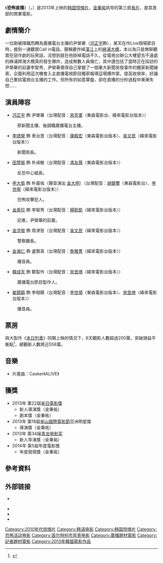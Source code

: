 {{noteTA
|G1=Movie
|G2=Show
|T=zh-cn:恐怖直播;zh-hk:死亡「動」新聞;zh-tw:恐怖攻擊直播
|1=zh-cn:恐怖直播;zh-hk:死亡「動」新聞;zh-tw:恐怖攻擊直播
}}
{{Infobox film
| name           = 恐怖直播
| original_name  = {{lang|ko|더 테러 라이브}}
| image          = The Terror, LIVE poster.jpg
| director       = [[金秉祐|金秉祐]]
| producer       = 李春连 <br/>全旅景
| writer         = 金秉祐
| starring       = {{ubl|[[河正宇|河正宇]]|[[李璟榮|李璟榮]]|[[全慧珍|全慧珍]]}}
| music          = 李俊吾（Casker）
| cinematography = 卞奉善
| editing        = 金昌柱
| studio         = Cine 2000
| distributor    = Lotte Entertainment
| released       = {{film date|2013|7|28|[[富川国际幻想电影节|PiFan]]|2013|7|31|韩国|2014|3|20|香港|2014|6|13|臺灣}}
| runtime        = 98 分钟
| country        = 韩国
| language       = [[韓語|韓語]]
| budget         = {{USD|312万}}
| gross          = 
| cn_name  = 恐怖直播
| hk_name  = 死亡「動」新聞
| tw_name  = 恐怖攻擊直播
}}
《'''恐怖直播'''》（{{lang-ko|더 테러 라이브}}，{{lang-en|The Terror Live}}）是2013年上映的[[韩国|韩国]][[惊悚片|惊悚片]]，[[金秉祐|金秉祐]]执导的第三部[[長片|長片]]，是其首部的商業電影。

==劇情簡介==
一位剛被降職而轉為廣播電台主播的尹榮華（[[河正宇|河正宇]]飾），某天在作Live現場節目時，接到一通聽眾Call in電話，聲稱要炸掉[[漢江_(韓國)|漢江]]上的[[麻浦大橋|麻浦大橋]]，本以為只是無聊聽眾在惡作劇的玩笑話，沒想到就在他掛掉電話不久，從電視台辦公大樓望去不遠處的麻浦跨海大橋真的發生爆炸，造成無數人員傷亡，其中還包括了當時正在採訪的尹榮華的前妻李智秀，尹榮華覺得自己掌握了一個重大新聞突發事件的獨家新聞線索，企圖利用這次機會入主直播電視節目獨家報導這場爆炸案，提高收視率，好讓自己重拾電視台主播的工作。但所有的如意算盤，卻在直播的分秒過程中漸漸失控……

== 演員陣容 ==
*[[河正宇|河正宇]] 飾 尹榮華（台灣配音：[[宋克軍|宋克軍]]〈東森電影台、緯來電影台版本〉）
:原新聞主播、後調職廣播電台主播。
*[[李璟榮|李璟榮]] 飾 車台恩（台灣配音：[[康殿宏|康殿宏]]〈東森電影台版本〉、[[吳文民|吳文民]]〈緯來電影台版本〉）
:新聞局長。
*[[田慧振|田慧振]] 飾 朴貞敏（台灣配音：[[馮友薇|馮友薇]]〈東森電影台版本〉）
:反恐中心組長。
*[[李大衛_(演員)|李大衛]] 飾 朴晨佑（聲音演出 [[金大明|金大明]]）（台灣配音：[[胡鎮璽|胡鎮璽]]〈東森電影台〉、[[李世揚|李世揚]]〈緯來電影台版本〉）
:恐怖攻擊犯人。
*[[金素珍|金素珍]] 飾 李智秀（台灣配音：[[楊凱凱|楊凱凱]]〈緯來電影台版本〉）
:記者，尹榮華的前妻。
*[[金洪發|金洪發]] 飾 周津哲（台灣配音：[[吳文民|吳文民]]〈緯來電影台版本〉）
:警察廳長。
*[[金海仁|金海仁]] 飾 盧賢真（台灣配音：[[詹雅菁|詹雅菁]]〈緯來電影台版本〉）
:播音員。
*[[韓成天|韓成天]] 飾 鄭製作（台灣配音：[[宋昱璁|宋昱璁]]〈緯來電影台版本〉）
:廣播電台節目製作人。
*[[崔鎮鎬|崔鎮鎬]] 飾 李相鎮（台灣配音：[[李世揚|李世揚]]〈東森電影台版本〉、[[宋昱璁|宋昱璁]]〈緯來電影台版本〉）
:播音員。

== 票房 ==
與大製作《[[末日列車|末日列車]]》同期上映的情況下，6天觀影人數超過200萬，突破損益平衡點<ref>{{Cite web |url=http://chinese.joins.com/big5/article.do?method=detail&art_id=107635 |title=河正宇主演的電影「恐怖攻擊直播」上映6天觀影人數破200萬 |access-date=2013-09-28 |archive-date=2018-12-25 |archive-url=https://web.archive.org/web/20181225225010/http://chinese.joins.com/big5/article.do?method=detail&art_id=107635 |dead-url=no }}</ref>，總觀影人數將近558萬。

== 音樂 ==
*片尾曲：Casker《ALIVE》
== 獲獎 ==
*2013年 第22屆[[釜日電影獎|釜日電影獎]]
**新人導演獎（金秉祐）
**劇本獎（金秉祐）
*2013年 第18屆[[釜山國際電影節|釜山國際電影節]]亞洲明星獎
**導演獎（金秉祐）
*2013年 第34届[[青龙电影奖|青龙电影奖]]
**新人导演獎（金秉祐）
*2014年 第5屆年度電影獎
**年度發現獎（金秉祐）

== 參考資料 ==
{{reflist}}
==外部链接==
*{{official site|http://www.theterrorlive.kr/}}{{dead link}} {{ko icon}}
*{{kmdb film|13824}}
*{{imdb title|2990738}}
*{{hancinema film|The_Terror_Live}}

{{DEFAULTSORT:The Terror Live}}
[[Category:2010年代惊悚片|Category:2010年代惊悚片]]
[[Category:韩语电影|Category:韩语电影]]
[[Category:韩国惊悚片|Category:韩国惊悚片]]
[[Category:恐怖活动电影|Category:恐怖活动电影]]
[[Category:首尔特别市背景电影|Category:首尔特别市背景电影]]
[[Category:廣播題材電影|Category:廣播題材電影]]
[[Category:記者題材電影|Category:記者題材電影]]
[[Category:2013年韓國電影作品|Category:2013年韓國電影作品]]